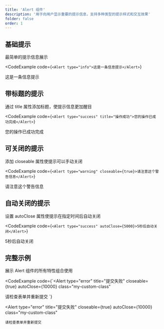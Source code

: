 ```yaml
---
title: 'Alert 组件'
description: '用于向用户显示重要的提示信息，支持多种类型的提示样式和交互效果'
folder: false
order: 1
---
```



## 基础提示

最简单的提示信息展示

<CodeExample
  code={`<Alert type="info">这是一条信息提示</Alert>`}
>
  <Alert type="info">这是一条信息提示</Alert>
</CodeExample>

## 带标题的提示

通过 title 属性添加标题，使提示信息更加醒目

<CodeExample
  code={`<Alert type="success" title="操作成功">您的操作已成功完成</Alert>`}
>
  <Alert type="success" title="操作成功">您的操作已成功完成</Alert>
</CodeExample>

## 可关闭的提示

添加 closeable 属性使提示可以手动关闭

<CodeExample
  code={`<Alert type="warning" closeable={true}>请注意这个警告信息</Alert>`}
>
  <Alert type="warning" closeable={true}>请注意这个警告信息</Alert>
</CodeExample>

## 自动关闭的提示

设置 autoClose 属性使提示在指定时间后自动关闭

<CodeExample
  code={`<Alert type="success" autoClose={5000}>5秒后自动关闭</Alert>`}
>
  <Alert type="success" autoClose={5000}>5秒后自动关闭</Alert>
</CodeExample>

## 完整示例

展示 Alert 组件的所有特性组合使用

<CodeExample
  code={`<Alert 
  type="error" 
  title="提交失败" 
  closeable={true} 
  autoClose={10000}
  class="my-custom-class"
>
  请检查表单并重新提交
</Alert>`}
>
  <Alert 
    type="error" 
    title="提交失败" 
    closeable={true} 
    autoClose={10000}
    class="my-custom-class"
  >
    请检查表单并重新提交
  </Alert>
</CodeExample>